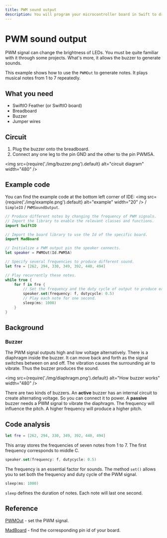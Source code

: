 ```yaml
---
title: PWM sound output
description: You will program your microcontroller board in Swift to drive a buzzer. It will generate PWM signals to make the buzzer play a scale.
---
```


# PWM sound output

PWM signal can change the brightness of LEDs. You must be quite familiar with it through some projects. What's more, it allows the buzzer to generate sounds.

This example shows how to use the `PWMOut` to generate notes. It plays musical notes from 1 to 7 repeatedly.

## What you need

- SwiftIO Feather (or SwiftIO board)
- Breadboard
- Buzzer
- Jumper wires

## Circuit

1. Plug the buzzer onto the breadboard.
2. Connect any one leg to the pin GND and the other to the pin PWM5A. 

<img
  src={require('./img/buzzer.png').default}
  alt="circuit diagram" width="480"
/>

## Example code

You can find the example code at the bottom left corner of IDE: <img
  src={require('./img/example.png').default}
  alt="example" width="20"
/> / `SimpleIO` / `PWMSoundOutput`.

```swift
// Produce different notes by changing the frequency of PWM signals.
// Import the library to enable the relevant classes and functions.
import SwiftIO

// Import the board library to use the Id of the specific board.
import MadBoard

// Initialize a PWM output pin the speaker connects.
let speaker = PWMOut(Id.PWM5A)

// Specify several frequencies to produce different sound.
let fre = [262, 294, 330, 349, 392, 440, 494]

// Play recurrently these notes.
while true {
    for f in fre {
        // Set the frequency and the duty cycle of output to produce each note.
        speaker.set(frequency: f, dutycycle: 0.5)
        // Play each note for one second.
        sleep(ms: 1000)
    }
}
```
## Background

### Buzzer

The PWM signal outputs high and low voltage alternatively. There is a diaphragm inside the buzzer. It can move back and forth as the signal switches between on and off. The vibration causes the surrounding air to vibrate. Thus the buzzer produces the sound. 

<img
  src={require('./img/diaphragm.png').default}
  alt="How buzzer works" width="480"
/>

There are two kinds of buzzers. An **active** buzzer has an internal circuit to create alternating voltage. So you can connect it to power. A **passive** buzzer needs a PWM signal to vibrate the diaphragm. The frequency will influence the pitch. A higher frequency will produce a higher pitch.



## Code analysis

```swift
let fre = [262, 294, 330, 349, 392, 440, 494]
```

This array stores the frequencies of seven notes from 1 to 7. The first frequency corresponds to middle C. 

```swift
speaker.set(frequency: f, dutycycle: 0.5)
```

The frequency is an essential factor for sounds. The method `set()` allows you to set both the frequency and duty cycle of the PWM signal.

```swift
sleep(ms: 1000)
```
`sleep` defines the duration of notes. Each note will last one second.

## Reference

[PWMOut](https://swiftioapi.madmachine.io/Classes/PWMOut.html) - set the PWM signal.

[MadBoard](https://github.com/madmachineio/MadBoards) - find the corresponding pin id of your board.